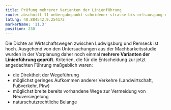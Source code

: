 ```yaml
---
title: Prüfung mehrerer Varianten der Linienführung
route: abschnitt-11-uebergabepunkt-schmidener-strasse-bis-ortsausgang-neckarrems
latLng: 48.884542,9.254172
markerName: '11.3'
position: 230
---
```

Die Dichte an Wirtschaftswegen zwischen Ludwigsburg und Remseck ist hoch. Ausgehend von den Untersuchungen aus der Machbarkeitsstudie wurden in der Vorplanung daher noch einmal **mehrere Varianten der Linienführung geprüft**. Kriterien, die für die Entscheidung zur jetzt angedachten Führung maßgeblich waren:

* die Direktheit der Wegeführung
* möglichst geringes Aufkommen anderer Verkehre (Landwirtschaft, Fußverkehr, Pkw)
* möglichst breite bereits vorhandene Wege zur Vermeidung von Neuversiegelung
* naturschutzrechtliche Belange
